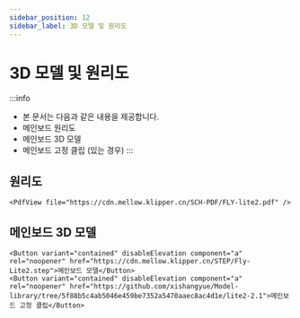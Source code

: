```yaml
---
sidebar_position: 12
sidebar_label: 3D 모델 및 원리도
---
```


# 3D 모델 및 원리도

:::info
* 본 문서는 다음과 같은 내용을 제공합니다.
* 메인보드 원리도
* 메인보드 3D 모델
* 메인보드 고정 클립 (있는 경우)
:::

## 원리도

    <PdfView file="https://cdn.mellow.klipper.cn/SCH-PDF/FLY-lite2.pdf" />


## 메인보드 3D 모델

    <Button variant="contained" disableElevation component="a" rel="noopener" href="https://cdn.mellow.klipper.cn/STEP/Fly-Lite2.step">메인보드 모델</Button>
    <Button variant="contained" disableElevation component="a" rel="noopener" href="https://github.com/xishangyue/Model-library/tree/5f88b5c4ab5046e459be7352a5470aaec8ac4d1e/lite2-2.1">메인보드 고정 클립</Button>
